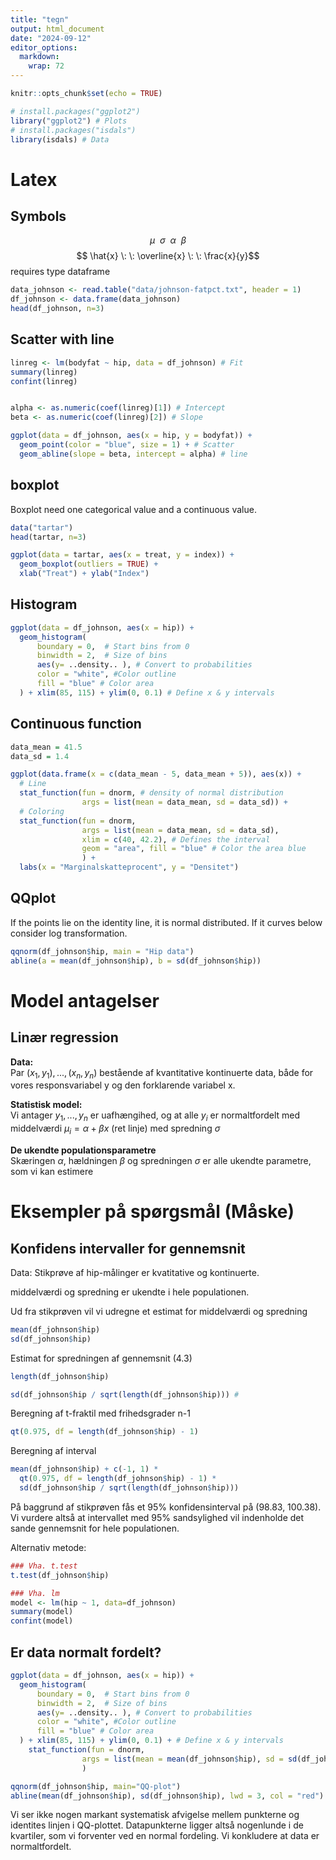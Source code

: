 ```yaml
---
title: "tegn"
output: html_document
date: "2024-09-12"
editor_options: 
  markdown: 
    wrap: 72
---
```


```r
knitr::opts_chunk$set(echo = TRUE)
```

```r
# install.packages("ggplot2")
library("ggplot2") # Plots
# install.packages("isdals")
library(isdals) # Data

```

# Latex

## Symbols

$$ \mu \: \:  \sigma \: \: \alpha \: \: \beta $$ 
$$ \hat{x} \: \: \overline{x} \: \: \frac{x}{y}$$ 
requires type dataframe

```r
data_johnson <- read.table("data/johnson-fatpct.txt", header = 1)
df_johnson <- data.frame(data_johnson)
head(df_johnson, n=3)
```

## Scatter with line

```r
linreg <- lm(bodyfat ~ hip, data = df_johnson) # Fit
summary(linreg)
confint(linreg)


alpha <- as.numeric(coef(linreg)[1]) # Intercept
beta <- as.numeric(coef(linreg)[2]) # Slope

ggplot(data = df_johnson, aes(x = hip, y = bodyfat)) + 
  geom_point(color = "blue", size = 1) + # Scatter
  geom_abline(slope = beta, intercept = alpha) # line
```

## boxplot

Boxplot need one categorical value and a continuous value.

```r
data("tartar")
head(tartar, n=3)

ggplot(data = tartar, aes(x = treat, y = index)) +
  geom_boxplot(outliers = TRUE) + 
  xlab("Treat") + ylab("Index")

```

## Histogram

```r
ggplot(data = df_johnson, aes(x = hip)) + 
  geom_histogram(
      boundary = 0,  # Start bins from 0 
      binwidth = 2,  # Size of bins
      aes(y= ..density.. ), # Convert to probabilities
      color = "white", #Color outline
      fill = "blue" # Color area
  ) + xlim(85, 115) + ylim(0, 0.1) # Define x & y intervals
```

## Continuous function

```r
data_mean = 41.5 
data_sd = 1.4

ggplot(data.frame(x = c(data_mean - 5, data_mean + 5)), aes(x)) +
  # Line
  stat_function(fun = dnorm, # density of normal distribution
                args = list(mean = data_mean, sd = data_sd)) + 
  # Coloring
  stat_function(fun = dnorm, 
                args = list(mean = data_mean, sd = data_sd),
                xlim = c(40, 42.2), # Defines the interval
                geom = "area", fill = "blue" # Color the area blue
                ) +
  labs(x = "Marginalskatteprocent", y = "Densitet")
```

## QQplot

If the points lie on the identity line, it is normal distributed. If it
curves below consider log transformation.

```r
qqnorm(df_johnson$hip, main = "Hip data")
abline(a = mean(df_johnson$hip), b = sd(df_johnson$hip))
```

# Model antagelser

## Linær regression

**Data:** <br>
Par $(x_1, y_1), ..., (x_n, y_n)$ bestående af
kvantitative kontinuerte data, både for vores responsvariabel y og den
forklarende variabel x.

**Statistisk model:** <br>
Vi antager $y_1 ,..., y_n$ er uafhængihed, og
at alle $y_i$ er normaltfordelt med middelværdi $\mu_i = \alpha + \beta x$
(ret linje) med spredning $\sigma$

**De ukendte populationsparametre** <br>
Skæringen $\alpha$, hældningen $\beta$ og spredningen $\sigma$ er alle ukendte parametre, som vi kan estimere

# Eksempler på spørgsmål (Måske)

## Konfidens intervaller for gennemsnit

Data: Stikprøve af hip-målinger er kvatitative og kontinuerte.

middelværdi og spredning er ukendte i hele populationen.

Ud fra stikprøven vil vi udregne et estimat for middelværdi og spredning

```r
mean(df_johnson$hip)
sd(df_johnson$hip)
```

Estimat for spredningen af gennemsnit (4.3)

```r
length(df_johnson$hip)

sd(df_johnson$hip / sqrt(length(df_johnson$hip))) # 
```

Beregning af t-fraktil med frihedsgrader n-1

```r
qt(0.975, df = length(df_johnson$hip) - 1)
```

Beregning af interval

```r
mean(df_johnson$hip) + c(-1, 1) *
  qt(0.975, df = length(df_johnson$hip) - 1) *
  sd(df_johnson$hip / sqrt(length(df_johnson$hip)))
```

På baggrund af stikprøven fås et 95% konfidensinterval på (98.83,
100.38). Vi vurdere altså at intervallet med 95% sandsylighed vil
indenholde det sande gennemsnit for hele populationen.

Alternativ metode:

```r
### Vha. t.test
t.test(df_johnson$hip)

### Vha. lm
model <- lm(hip ~ 1, data=df_johnson)
summary(model)
confint(model)
```

## Er data normalt fordelt?

```r
ggplot(data = df_johnson, aes(x = hip)) + 
  geom_histogram(
      boundary = 0,  # Start bins from 0 
      binwidth = 2,  # Size of bins
      aes(y= ..density.. ), # Convert to probabilities
      color = "white", #Color outline
      fill = "blue" # Color area
  ) + xlim(85, 115) + ylim(0, 0.1) + # Define x & y intervals
    stat_function(fun = dnorm, 
                args = list(mean = mean(df_johnson$hip), sd = sd(df_johnson$hip)),
                ) 

qqnorm(df_johnson$hip, main="QQ-plot")
abline(mean(df_johnson$hip), sd(df_johnson$hip), lwd = 3, col = "red")
```

Vi ser ikke nogen markant systematisk afvigelse mellem punkterne og
identites linjen i QQ-plottet. Datapunkterne ligger altså nogenlunde i
de kvartiler, som vi forventer ved en normal fordeling. Vi konkludere at
data er normaltfordelt.
